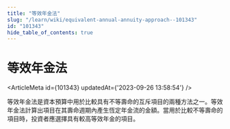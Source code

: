 ```yaml
---
title: "等效年金法"
slug: "/learn/wiki/equivalent-annual-annuity-approach--101343"
id: "101343"
hide_table_of_contents: true
---
```



# 等效年金法

<ArticleMeta id={101343} updatedAt={'2023-09-26 13:58:54'} />
<div className='border-solid border-b border-t-0 my-4 border-[var(--ifm-color-gray-300)]' />

等效年金法是資本預算中用於比較具有不等壽命的互斥項目的兩種方法之一。等效年金法計算出項目在其壽命週期內產生恆定年金流的金額。當用於比較不等壽命的項目時，投資者應選擇具有較高等效年金的項目。

